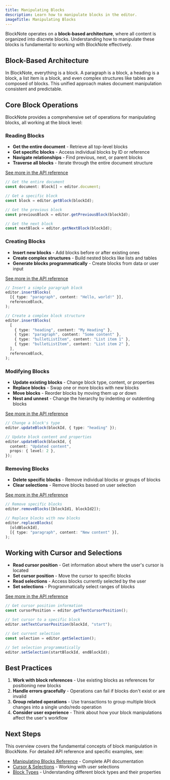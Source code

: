 ```yaml
---
title: Manipulating Blocks
description: Learn how to manipulate blocks in the editor.
imageTitle: Manipulating Blocks
---
```


BlockNote operates on a **block-based architecture**, where all content is organized into discrete blocks. Understanding how to manipulate these blocks is fundamental to working with BlockNote effectively.

## Block-Based Architecture

In BlockNote, everything is a block. A paragraph is a block, a heading is a block, a list item is a block, and even complex structures like tables are composed of blocks. This unified approach makes document manipulation consistent and predictable.

## Core Block Operations

BlockNote provides a comprehensive set of operations for manipulating blocks, all working at the block level:

### Reading Blocks

- **Get the entire document** - Retrieve all top-level blocks
- **Get specific blocks** - Access individual blocks by ID or reference
- **Navigate relationships** - Find previous, next, or parent blocks
- **Traverse all blocks** - Iterate through the entire document structure

[See more in the API reference](/docs/reference/editor/manipulate-blocks#reading-blocks)

```typescript
// Get the entire document
const document: Block[] = editor.document;

// Get a specific block
const block = editor.getBlock(blockId);

// Get the previous block
const previousBlock = editor.getPreviousBlock(blockId);

// Get the next block
const nextBlock = editor.getNextBlock(blockId);
```

### Creating Blocks

- **Insert new blocks** - Add blocks before or after existing ones
- **Create complex structures** - Build nested blocks like lists and tables
- **Generate blocks programmatically** - Create blocks from data or user input

[See more in the API reference](/docs/reference/editor/manipulate-blocks#inserting-blocks)

```typescript
// Insert a simple paragraph block
editor.insertBlocks(
  [{ type: "paragraph", content: "Hello, world!" }],
  referenceBlock,
);

// Create a complex block structure
editor.insertBlocks(
  [
    { type: "heading", content: "My Heading" },
    { type: "paragraph", content: "Some content" },
    { type: "bulletListItem", content: "List item 1" },
    { type: "bulletListItem", content: "List item 2" },
  ],
  referenceBlock,
);
```

### Modifying Blocks

- **Update existing blocks** - Change block type, content, or properties
- **Replace blocks** - Swap one or more blocks with new blocks
- **Move blocks** - Reorder blocks by moving them up or down
- **Nest and unnest** - Change the hierarchy by indenting or outdenting blocks

[See more in the API reference](/docs/reference/editor/manipulate-blocks#updating-blocks)

```typescript
// Change a block's type
editor.updateBlock(blockId, { type: "heading" });

// Update block content and properties
editor.updateBlock(blockId, {
  content: "Updated content",
  props: { level: 2 },
});
```

### Removing Blocks

- **Delete specific blocks** - Remove individual blocks or groups of blocks
- **Clear selections** - Remove blocks based on user selection

[See more in the API reference](/docs/reference/editor/manipulate-blocks#removing-blocks)

```typescript
// Remove specific blocks
editor.removeBlocks([blockId1, blockId2]);

// Replace blocks with new blocks
editor.replaceBlocks(
  [oldBlockId],
  [{ type: "paragraph", content: "New content" }],
);
```

## Working with Cursor and Selections

- **Read cursor position** - Get information about where the user's cursor is located
- **Set cursor position** - Move the cursor to specific blocks
- **Read selections** - Access blocks currently selected by the user
- **Set selections** - Programmatically select ranges of blocks

[See more in the API reference](/docs/reference/editor/cursor-selections)

```typescript
// Get cursor position information
const cursorPosition = editor.getTextCursorPosition();

// Set cursor to a specific block
editor.setTextCursorPosition(blockId, "start");

// Get current selection
const selection = editor.getSelection();

// Set selection programmatically
editor.setSelection(startBlockId, endBlockId);
```

## Best Practices

1. **Work with block references** - Use existing blocks as references for positioning new blocks
2. **Handle errors gracefully** - Operations can fail if blocks don't exist or are invalid
3. **Group related operations** - Use transactions to group multiple block changes into a single undo/redo operation
4. **Consider user experience** - Think about how your block manipulations affect the user's workflow

## Next Steps

This overview covers the fundamental concepts of block manipulation in BlockNote. For detailed API reference and specific examples, see:

- [Manipulating Blocks Reference](/docs/reference/editor/manipulate-blocks) - Complete API documentation
- [Cursor & Selections](/docs/foundations/cursor-selections) - Working with user selections
- [Block Types](/docs/features/blocks) - Understanding different block types and their properties
